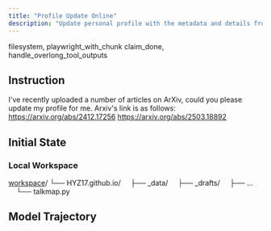 ```yaml
---
title: "Profile Update Online"
description: "Update personal profile with the metadata and details from the two newly uploaded papers."
---
```


<Columns cols={2}>
  <Card title="MCP Server" icon="cloud">
    filesystem, playwright_with_chunk
  </Card>
  <Card title="Local Tool" icon="terminal">
    claim_done, handle_overlong_tool_outputs
  </Card>
</Columns>

## Instruction

I've recently uploaded a number of articles on ArXiv, could you please update my profile for me. Arxiv's link is as follows: https://arxiv.org/abs/2412.17256 https://arxiv.org/abs/2503.18892

## Initial State

### Local Workspace

<div className="file-tree">
<a href="https://github.com/hkust-nlp/mcpbench_dev/tree/finalpool_dev/tasks/finalpool/profile-update-online/initial_workspace">workspace</a>/
└── HYZ17.github.io/
&nbsp;&nbsp;&nbsp;&nbsp;├── _data/
&nbsp;&nbsp;&nbsp;&nbsp;├── _drafts/
&nbsp;&nbsp;&nbsp;&nbsp;├── ...
&nbsp;&nbsp;&nbsp;&nbsp;└── talkmap.py</pre>
</div>


## Model Trajectory
